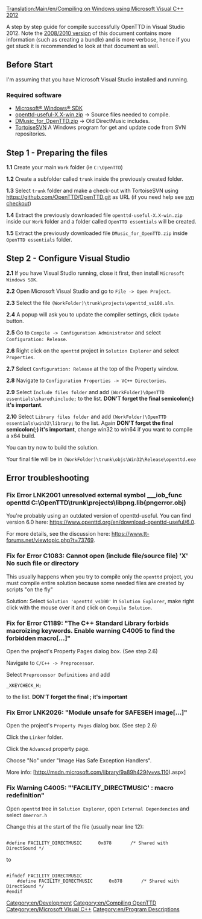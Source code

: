 {{en/Historic|This page is only valid up to version 1.8. Later versions require Visual C++ 2015 or newer.}}
[[Translation:Main/en/Compiling on Windows using Microsoft Visual C++ 2012]]{{en/-}}

A step by step guide for compile successfully OpenTTD in Visual Studio 2012. Note the  [[Main/en/Compiling on Windows using Microsoft Visual C%2B%2B 2008/2010|2008/2010 version]] of this document contains more information (such as creating a bundle) and is more verbose, hence if you get stuck it is recommended to look at that document as well.

== Before Start == 
I'm assuming that you have Microsoft Visual Studio installed and running.
=== Required software ===
*[http://msdn.microsoft.com/en-us/windows/desktop/aa904949 Microsoft® Windows® SDK]
*[https://www.openttd.org/en/download-openttd-useful/6.0 openttd-useful-X.X-win.zip] -> Source files needed to compile.
*[http://www.tt-forums.net/download/file.php?id=118839 DMusic_for_OpenTTD.zip] -> Old DirectMusic includes.
*[http://tortoisesvn.net/ TortoiseSVN] A Windows program for get and update code from SVN repositories.


{{en/Note|This guide has been tested on Windows 8 64 bits, it should work on other Windows versions too, if you find any additional errors please let us know in the forum.}}

== Step 1 - Preparing the files == 

'''1.1''' Create your main <code>Work</code> folder (ie <code>C:\OpenTTD</code>)

'''1.2''' Create a subfolder called <code>trunk</code> inside the previously created folder.

'''1.3''' Select <code>trunk</code> folder and make a check-out with TortoiseSVN using https://github.com/OpenTTD/OpenTTD.git as URL (if you need help see [http://tortoisesvn.net/docs/release/TortoiseSVN_en/tsvn-dug-checkout.html svn checkout])

'''1.4''' Extract the previously downloaded file <code>openttd-useful-X.X-win.zip</code> inside our <code>Work</code> folder and a folder called <code>OpenTTD essentials</code> will be created.

'''1.5''' Extract the previously downloaded file <code>DMusic_for_OpenTTD.zip</code> inside <code>OpenTTD essentials</code> folder.

== Step 2 - Configure Visual Studio ==

'''2.1''' If you have Visual Studio running, close it first, then install <code>Microsoft Windows SDK</code>.

'''2.2''' Open Microsoft Visual Studio and go to <code>File -> Open Project</code>.

'''2.3''' Select the file <code>(WorkFolder)\trunk\projects\openttd_vs100.sln</code>.

'''2.4''' A popup will ask you to update the compiler settings, click <code>Update</code> button.

'''2.5''' Go to <code>Compile -> Configuration Administrator</code> and select <code>Configuration: Release</code>.

'''2.6''' Right click on the <code>openttd</code> project in <code>Solution Explorer</code> and select <code>Properties</code>.

'''2.7''' Select <code>Configuration: Release</code> at the top of the Property window.


{{en/Note|You can leave both settings as default in <code>Debug</code> if you want but you will need to repeat these steps when you change it later to Release.}}


'''2.8''' Navigate to <code>Configuration Properties -> VC++ Directories</code>.

'''2.9''' Select <code>Include files folder</code> and add <code>(WorkFolder)\OpenTTD essentials\shared\include;</code> to the list. 
'''DON'T forget the final semicolon(;) it's important'''.

'''2.10''' Select <code>Library files folder</code> and add <code>(WorkFolder)\OpenTTD essentials\win32\library;</code> to the list. Again 
'''DON'T forget the final semicolon(;) it's important''', change win32 to win64 if you want to compile a x64 build.


You can try now to build the solution.

Your final file will be in <code>(WorkFolder)\trunk\objs\Win32\Release\openttd.exe</code>

== Error troubleshooting== 

=== Fix Error LNK2001 unresolved external symbol ___iob_func openttd C:\OpenTTD\trunk\projects\libpng.lib(pngerror.obj) ===

You're probably using an outdated version of openttd-useful. You can find version 6.0 here: https://www.openttd.org/en/download-openttd-useful/6.0.

For more details, see the discussion here: https://www.tt-forums.net/viewtopic.php?t=73769.

=== Fix for Error C1083: Cannot open (include file/source file) 'X' No such file or directory === 

This usually happens when you try to compile only the <code>openttd</code> project, you must compile entire solution because some needed files are created by scripts "on the fly"

Solution: Select <code>Solution 'openttd_vs100'</code> in <code>Solution Explorer</code>, make right click with the mouse over it and click on <code>Compile Solution</code>.

=== Fix for Error C1189: "The C++ Standard Library forbids macroizing keywords. Enable warning C4005 to find the forbidden macro[...]"=== 

Open the project's Property Pages dialog box. (See step 2.6)

Navigate to <code>C/C++ -> Preprocessor</code>.

Select <code>Preprocessor Definitions</code> and add

<pre>_XKEYCHECK_H;</pre>

to the list.
'''DON'T forget the final ; it's important'''

=== Fix Error LNK2026: "Module unsafe for SAFESEH image[...]" === 

Open the project's <code>Property Pages</code> dialog box. (See step 2.6)

Click the <code>Linker</code> folder.

Click the <code>Advanced</code> property page.

Choose "No" under "Image Has Safe Exception Handlers".

More info: [http://msdn.microsoft.com/library/9a89h429(v=vs.110).aspx]

=== Fix Warning C4005: "'FACILITY_DIRECTMUSIC' : macro redefinition" === 

Open <code>openttd</code> tree in <code>Solution Explorer</code>, open <code>External Dependencies</code> and select <code>dmerror.h</code>

Change this at the start of the file (usually near line 12):

<pre>

#define FACILITY_DIRECTMUSIC      0x878       /* Shared with DirectSound */

</pre>

to

<pre>

#ifndef FACILITY_DIRECTMUSIC
	#define FACILITY_DIRECTMUSIC      0x878       /* Shared with DirectSound */
#endif

</pre>

[[Category:en/Development]]
[[Category:en/Compiling OpenTTD]]
[[Category:en/Microsoft Visual C++]]
[[Category:en/Program Descriptions]]